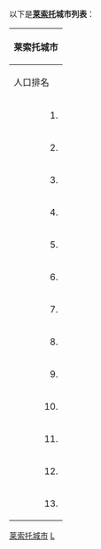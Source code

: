 以下是'''[[莱索托|莱索托]]城市列表'''：

{| class="prettytable"   
|-----
! colspan="7" bgcolor="#FFA500" | 莱索托城市
|-----
! rowspan="2" bgcolor="#98FB98" | 人口排名 || colspan="2" bgcolor="#98FB98" | 城市 || colspan="3" bgcolor="#98FB98" | 人口 ||  rowspan="2" bgcolor="#98FB98" | 所属区份
|-----
! bgcolor="#98FB98" | 汉语译名||塞苏陀语原文||1986年普查|| bgcolor="#98FB98" | 1996年普查 || bgcolor="#98FB98" | 2005年估计
|-----
|align=right | 1. || [[马塞卢|马塞卢]] || {{lang|st|Maseru}}||align=right | 98.017 || align=right | 137.837 || align=right | 218.355 || [[马塞卢区|马塞卢区]]
|-----
|align=right | 2. || [[泰亚泰亚嫩|泰亚泰亚嫩]] || {{lang|st|Teyateyaneng}}||align=right | 24.336 || align=right | 48.869 || align=right | 75.115 || [[伯里亚区|伯里亚区]]
|-----
|align=right | 3. || [[马费滕|马费滕]]||{{lang|st|Mafeteng}} || align=right | 12.598 || align=right | 20.804 || align=right | 57.059 || [[马费滕区|马费滕区]]
|-----
|align=right | 4. || [[莱里贝|莱里贝]]||{{lang|st|Leribe}} || align=right | 8.021 || align=right | 23.122 || align=right | 47.675 || [[莱里贝区|莱里贝区]]
|-----
|align=right | 5. || [[莫哈莱斯胡克|莫哈莱斯胡克]]||{{lang|st|Mohale's Hoek}} || align=right | 7.899 || align=right | 17.871 || align=right | 40.514 || [[莫哈莱斯胡克区|莫哈莱斯胡克区]]
|-----
|align=right | 6. || [[马普措埃|马普措埃]] ||{{lang|st|Maputsoe}} || align=right | 8.267 || align=right | 27.951 || align=right | 32.117 || [[莱里贝区|莱里贝区]]
|-----
|align=right | 7. || [[加查斯内克|加查斯内克]]||{{lang|st|Qacha's Nek}} || align=right | 4.589 || align=right | 4.797 || align=right | 25.573 || [[加查斯内克区|加查斯内克区]]
|-----
|align=right | 8. || [[古廷|古廷]]||{{lang|st|Quthing}} || align=right | 4.471 || align=right | 9.858 || align=right | 24.130 || [[古廷区|古廷区]]
|-----
|align=right | 9. || [[佩卡|佩卡]] ||{{lang|st|Peka}} || align=right | k.A. || align=right | k.A. || align=right | 17.161 || [[莱里贝区|莱里贝区]]
|-----
|align=right | 10. || [[布塔布泰|布塔布泰]]||{{lang|st|Butha-Buthe}} || align=right | 7.509 || align=right | 12.611 || align=right | 16.330 || [[布塔布泰区|布塔布泰区]]
|-----
|align=right | 11. || [[罗马_(莱索托)|罗马]]||{{lang|st|Roma}} || align=right | 5.817 || align=right | k.A. || align=right | 11.612 || [[马塞卢区|马塞卢区]]
|-----
|align=right | 12. || [[莫霍特隆|莫霍特隆]]||{{lang|st|Mokhotlong}} || align=right | 2.257 || align=right | 4.275 || align=right | 8.809 || [[莫霍特隆区|莫霍特隆区]]
|-----
|align=right | 13. || [[塔巴-采卡|塔巴-采卡]]||{{lang|st|Thaba-Tseka}} || align=right | 2.127 || align=right | 4.449 || align=right | 5.423 || [[塔巴-采卡区|塔巴-采卡区]]
|}
{{非洲题目|城市列表}}

[[Category:莱索托城市|]]
[[Category:非洲城市列表|L]]